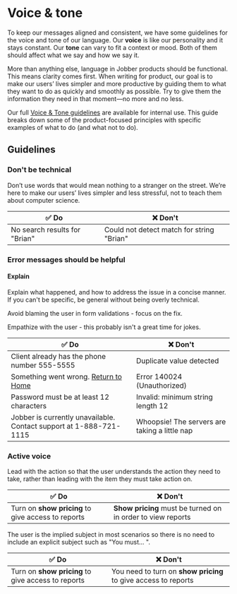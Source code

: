 
<Meta title="Content/Voice & tone" />

# Voice & tone

To keep our messages aligned and consistent, we have some guidelines for the
voice and tone of our language. Our **voice** is like our personality and it
stays constant. Our **tone** can vary to fit a context or mood. Both of them
should affect what we say and how we say it.

More than anything else, language in Jobber products should be functional. This
means clarity comes first. When writing for product, our goal is to make our
users’ lives simpler and more productive by guiding them to what they want to do
as quickly and smoothly as possible. Try to give them the information they need
in that moment—no more and no less.

Our full
[Voice & Tone guidelines](https://docs.google.com/document/d/136CPyjDordlEGLgo1UBPRNy-rw2MMvyh35eCdRK8fJM/edit?usp=sharing)
are available for internal use. This guide breaks down some of the
product-focused principles with specific examples of what to do (and what not to
do).

## Guidelines

### Don't be technical

Don’t use words that would mean nothing to a stranger on the street. We’re here
to make our users’ lives simpler and less stressful, not to teach them about
computer science.

| ✅ **Do**                     | ❌ **Don't**                              |
| ----------------------------- | ----------------------------------------- |
| No search results for "Brian" | Could not detect match for string "Brian" |

### Error messages should be helpful

#### Explain

Explain what happened, and how to address the issue in a concise manner. If you
can't be specific, be general without being overly technical.

Avoid blaming the user in form validations - focus on the fix.

Empathize with the user - this probably isn't a great time for jokes.

| ✅ **Do**                                                          | ❌ **Don't**                                  |
| ------------------------------------------------------------------ | --------------------------------------------- |
| Client already has the phone number 555-5555                       | Duplicate value detected                      |
| Something went wrong. [Return to Home](/)                          | Error 140024 (Unauthorized)                   |
| Password must be at least 12 characters                            | Invalid: minimum string length 12             |
| Jobber is currently unavailable. Contact support at 1-888-721-1115 | Whoopsie! The servers are taking a little nap |

### Active voice

Lead with the action so that the user understands the action they need to take,
rather than leading with the item they must take action on.

| ✅ **Do**                                          | ❌ **Don't**                                                |
| -------------------------------------------------- | ----------------------------------------------------------- |
| Turn on **show pricing** to give access to reports | **Show pricing** must be turned on in order to view reports |

The user is the implied subject in most scenarios so there is no need to include
an explicit subject such as "You must... ".

| ✅ **Do**                                          | ❌ **Don't**                                                   |
| -------------------------------------------------- | -------------------------------------------------------------- |
| Turn on **show pricing** to give access to reports | You need to turn on **show pricing** to give access to reports |
